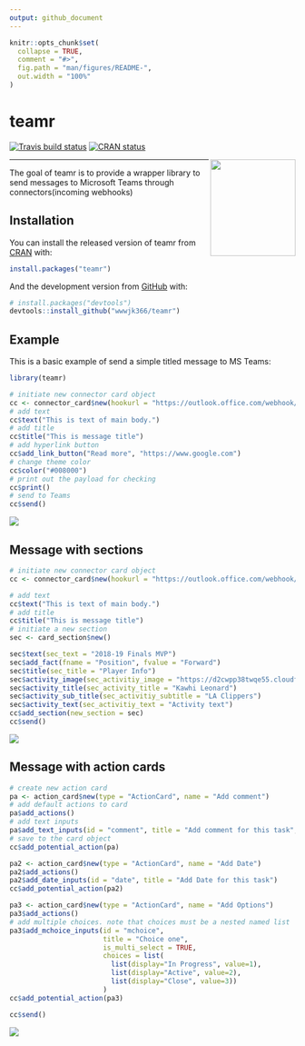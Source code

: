 ```yaml
---
output: github_document
---
```


<!-- README.md is generated from README.Rmd. Please edit that file -->

```r
knitr::opts_chunk$set(
  collapse = TRUE,
  comment = "#>",
  fig.path = "man/figures/README-",
  out.width = "100%"
)
```
# teamr

<!-- badges: start -->
[![Travis build status](https://travis-ci.org/wwwjk366/teamr.svg?branch=master)](https://travis-ci.org/wwwjk366/teamr)
[![CRAN status](https://www.r-pkg.org/badges/version/teamr)](https://cran.r-project.org/package=teamr)
<!-- badges: end -->

<img src="inst/media/logo.png" align="right" width="150" height="170" />

---

The goal of teamr is to provide a wrapper library to send messages to Microsoft Teams through connectors(incoming webhooks)

## Installation

You can install the released version of teamr from [CRAN](https://CRAN.R-project.org) with:

``` r
install.packages("teamr")
```

And the development version from [GitHub](https://github.com/) with:

``` r
# install.packages("devtools")
devtools::install_github("wwwjk366/teamr")
```
## Example

This is a basic example of send a simple titled message to MS Teams:

```r
library(teamr)

# initiate new connector card object
cc <- connector_card$new(hookurl = "https://outlook.office.com/webhook/3df58884-d979-409c-a50a-6b13e3bfd6cb@d78aee32-8f91-4f9e-90ea-fb72965d9d7c/IncomingWebhook/a9d73932df4f4d20b3dd57ae9b4b96cb/dba232ed-dcf2-4767-a170-a56562ef8a99")
# add text
cc$text("This is text of main body.")
# add title
cc$title("This is message title")
# add hyperlink button
cc$add_link_button("Read more", "https://www.google.com")
# change theme color
cc$color("#008000")
# print out the payload for checking
cc$print()
# send to Teams
cc$send()

```


![](inst/media/main1.PNG)


## Message with sections

```r
# initiate new connector card object
cc <- connector_card$new(hookurl = "https://outlook.office.com/webhook/3df58884-d979-409c-a50a-6b13e3bfd6cb@d78aee32-8f91-4f9e-90ea-fb72965d9d7c/IncomingWebhook/a9d73932df4f4d20b3dd57ae9b4b96cb/dba232ed-dcf2-4767-a170-a56562ef8a99")

# add text
cc$text("This is text of main body.")
# add title
cc$title("This is message title")
# initiate a new section
sec <- card_section$new()

sec$text(sec_text = "2018-19 Finals MVP")
sec$add_fact(fname = "Position", fvalue = "Forward")
sec$title(sec_title = "Player Info")
sec$activity_image(sec_activitiy_image = "https://d2cwpp38twqe55.cloudfront.net/req/201905091/images/players/leonaka01.jpg")
sec$activity_title(sec_activity_title = "Kawhi Leonard")
sec$activity_sub_title(sec_activitiy_subtitle = "LA Clippers")
sec$activity_text(sec_activitiy_text = "Activity text")
cc$add_section(new_section = sec)
cc$send()

```


![](inst/media/kawhi1.PNG)

## Message with action cards

```r
# create new action card
pa <- action_card$new(type = "ActionCard", name = "Add comment")
# add default actions to card
pa$add_actions()
# add text inputs
pa$add_text_inputs(id = "comment", title = "Add comment for this task", is_multi_line = TRUE)
# save to the card object
cc$add_potential_action(pa)

pa2 <- action_card$new(type = "ActionCard", name = "Add Date")
pa2$add_actions()
pa2$add_date_inputs(id = "date", title = "Add Date for this task")
cc$add_potential_action(pa2)

pa3 <- action_card$new(type = "ActionCard", name = "Add Options")
pa3$add_actions()
# add multiple choices. note that choices must be a nested named list
pa3$add_mchoice_inputs(id = "mchoice", 
                       title = "Choice one", 
                       is_multi_select = TRUE, 
                       choices = list(
                         list(display="In Progress", value=1),
                         list(display="Active", value=2),
                         list(display="Close", value=3))
                       )
cc$add_potential_action(pa3)

cc$send()

```

![](inst/media/kawhi2.PNG)
